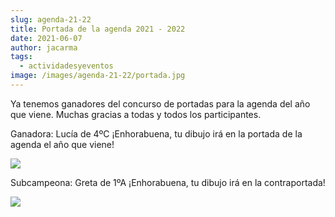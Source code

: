 ```yaml
---
slug: agenda-21-22
title: Portada de la agenda 2021 - 2022
date: 2021-06-07
author: jacarma
tags:
  - actividadesyeventos
image: /images/agenda-21-22/portada.jpg
---
```

Ya tenemos ganadores del concurso de portadas para la agenda del año que viene. Muchas gracias a todas y todos los participantes.

Ganadora: Lucía de 4ºC
¡Enhorabuena, tu dibujo irá en la portada de la agenda el año que viene!

![](/images/agenda-21-22/portada.jpg)

Subcampeona: Greta de 1ºA
¡Enhorabuena, tu dibujo irá en la contraportada!

![](/images/agenda-21-22/contraportada.jpg)
